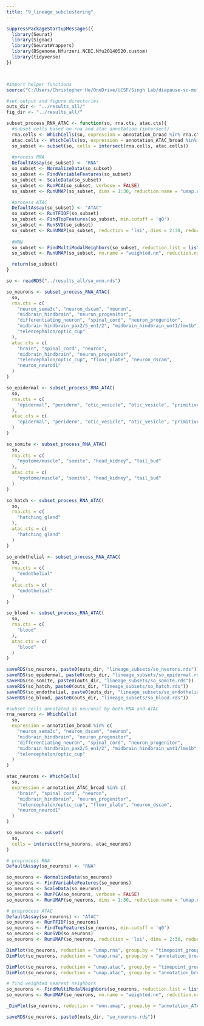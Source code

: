 ```yaml
---
title: "9_lineage_subclustering"
---
```


```r
suppressPackageStartupMessages({
  library(Seurat)
  library(Signac)
  library(SeuratWrappers)
  library(BSgenome.Nfurzeri.NCBI.Nfu20140520.custom)
  library(tidyverse)
})



#import helper functions
source("C:/Users/Christopher He/OneDrive/UCSF/Singh Lab/diapause-sc-multiome/code/helper_functions.R")

#set output and figure directories
outs_dir <- "../results_all/"
fig_dir <- "../results_all/"
```

```r
subset_process_RNA_ATAC <- function(so, rna.cts, atac.cts){
  #subset cells based on rna and atac annotation (intersect)
  rna.cells <- WhichCells(so, expression = annotation_broad %in% rna.cts)
  atac.cells <- WhichCells(so, expression = annotation_ATAC_broad %in% atac.cts)
  so_subset <- subset(so, cells = intersect(rna.cells, atac.cells))
  
  #process RNA
  DefaultAssay(so_subset) <- "RNA"
  so_subset <- NormalizeData(so_subset)
  so_subset <- FindVariableFeatures(so_subset)
  so_subset <- ScaleData(so_subset)
  so_subset <- RunPCA(so_subset, verbose = FALSE)
  so_subset <- RunUMAP(so_subset, dims = 1:30, reduction.name = "umap.rna")

  #process ATAC
  DefaultAssay(so_subset) <- "ATAC"
  so_subset <- RunTFIDF(so_subset)
  so_subset <- FindTopFeatures(so_subset, min.cutoff = 'q0')
  so_subset <- RunSVD(so_subset)
  so_subset <- RunUMAP(so_subset, reduction = 'lsi', dims = 2:30, reduction.name = "umap.atac") # optional
  
  #WNN
  so_subset <- FindMultiModalNeighbors(so_subset, reduction.list = list("pca", "lsi"), dims.list = list(1:30, 2:30))
  so_subset <- RunUMAP(so_subset, nn.name = "weighted.nn", reduction.name = "wnn.umap") # optional

  return(so_subset)
}
```



```r
so <- readRDS("../results_all/so_wnn.rds")
```
```r
so_neurons <- subset_process_RNA_ATAC(
  so,
  rna.cts = c(
    "neuron_sema3c", "neuron_dscam", "neuron", 
    "midbrain_hindbrain", "neuron_progenitor",
    "differentiating_neuron", "spinal_cord", "neuron_progenitor",
    "midbrain_hindbrain_pax2/5_en1/2", "midbrain_hindbrain_wnt1/lmx1b",
    "telencephalon/optic_cup"
  ),
  atac.cts = c(
    "brain", "spinal_cord", "neuron", 
    "midbrain_hindbrain", "neuron_progenitor",
    "telencephalon/optic_cup", "floor_plate", "neuron_dscam",
    "neuron_neurod1"    
  )
)

so_epidermal <- subset_process_RNA_ATAC(
  so,
  rna.cts = c(
    "epidermal", "periderm", "otic_vesicle", "otic_vesicle", "primitive_gut", "pronephros"
  ),
  atac.cts = c(
    "epidermal", "periderm", "otic_vesicle", "otic_vesicle", "primitive_gut", "pronephros"
  )
)

so_somite <- subset_process_RNA_ATAC(
  so,
  rna.cts = c(
    "myotome/muscle", "somite", "head_kidney", "tail_bud"
  ),
  atac.cts = c(
    "myotome/muscle", "somite", "head_kidney", "tail_bud"
  )
)

so_hatch <- subset_process_RNA_ATAC(
  so,
  rna.cts = c(
    "hatching_gland"
  ),
  atac.cts = c(
    "hatching_gland"
  )
)

so_endothelial <- subset_process_RNA_ATAC(
  so,
  rna.cts = c(
    "endothelial"
  ),
  atac.cts = c(
    "endothelial"
  )
)

so_blood <- subset_process_RNA_ATAC(
  so,
  rna.cts = c(
    "blood"
  ),
  atac.cts = c(
    "blood"
  )
)
```

```r
saveRDS(so_neurons, paste0(outs_dir, "lineage_subsets/so_neurons.rds"))
saveRDS(so_epidermal, paste0(outs_dir, "lineage_subsets/so_epidermal.rds"))
saveRDS(so_somite, paste0(outs_dir, "lineage_subsets/so_somite.rds"))
saveRDS(so_hatch, paste0(outs_dir, "lineage_subsets/so_hatch.rds"))
saveRDS(so_endothelial, paste0(outs_dir, "lineage_subsets/so_endothelial.rds"))
saveRDS(so_blood, paste0(outs_dir, "lineage_subsets/so_blood.rds"))

```


```r
#subset cells annotated as neuronal by both RNA and ATAC
rna_neurons <- WhichCells(
  so,
  expression = annotation_broad %in% c(
    "neuron_sema3c", "neuron_dscam", "neuron", 
    "midbrain_hindbrain", "neuron_progenitor",
    "differentiating_neuron", "spinal_cord", "neuron_progenitor",
    "midbrain_hindbrain_pax2/5_en1/2", "midbrain_hindbrain_wnt1/lmx1b",
    "telencephalon/optic_cup"
  )
)

atac_neurons <- WhichCells(
  so,
  expression = annotation_ATAC_broad %in% c(
    "brain", "spinal_cord", "neuron", 
    "midbrain_hindbrain", "neuron_progenitor",
    "telencephalon/optic_cup", "floor_plate", "neuron_dscam",
    "neuron_neurod1"
  )
)

so_neurons <- subset(
  so,
  cells = intersect(rna_neurons, atac_neurons)
)

```

```r
# preprocess RNA
DefaultAssay(so_neurons) <- "RNA"

so_neurons <- NormalizeData(so_neurons)
so_neurons <- FindVariableFeatures(so_neurons)
so_neurons <- ScaleData(so_neurons)
so_neurons <- RunPCA(so_neurons, verbose = FALSE)
so_neurons <- RunUMAP(so_neurons, dims = 1:30, reduction.name = "umap.rna") # optional
```


```r
# preprocess ATAC
DefaultAssay(so_neurons) <- "ATAC"
so_neurons <- RunTFIDF(so_neurons)
so_neurons <- FindTopFeatures(so_neurons, min.cutoff = 'q0')
so_neurons <- RunSVD(so_neurons)
so_neurons <- RunUMAP(so_neurons, reduction = 'lsi', dims = 2:30, reduction.name = "umap.atac") # optional
```

```r
DimPlot(so_neurons, reduction = "umap.rna", group.by = "timepoint_group", cols = colors_timepoints)
DimPlot(so_neurons, reduction = "umap.rna", group.by = "annotation_broad", cols = colors_broad, label = T)

DimPlot(so_neurons, reduction = "umap.atac", group.by = "timepoint_group", cols = colors_timepoints)
DimPlot(so_neurons, reduction = "umap.atac", group.by = "annotation_broad", cols = colors_broad, label = T)

```

```r
# find weighted nearest neighbors
so_neurons <- FindMultiModalNeighbors(so_neurons, reduction.list = list("pca", "lsi"), dims.list = list(1:30, 2:30))
so_neurons <- RunUMAP(so_neurons, nn.name = "weighted.nn", reduction.name = "wnn.umap") # optional
```

```r

_DimPlot(so_neurons, reduction = "wnn.umap", group.by = "annotation_ATAC_broad", cols = colors_broad, label = T)

```


```r
saveRDS(so_neurons, paste0(outs_dir, "so_neurons.rds"))
```

